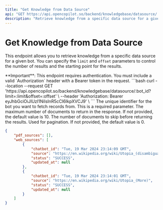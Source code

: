 ```yaml
---
title: "Get Knowledge from Data Source"
api: "GET https://api.opencopilot.so/backend/knowledgebase/datasource/:bot_id"
description: "Retrieve knowledge from a specific data source for a given bot."
---
```


# Get Knowledge from Data Source

This endpoint allows you to retrieve knowledge from a specific data source for a given bot. You can specify the `limit` and `offset` parameters to control the number of results and the starting point for the results.

<Warning>
**Important**: This endpoint requires authentication. You must include a valid `Authorization` header with a Bearer token in the request.
</Warning>

<RequestExample>
```bash
curl --location --request GET 'https://api.opencopilot.so/backend/knowledgebase/datasource/:bot_id?limit=:limit&offset=:offset' \
--header 'Authorization: Bearer eyJhbGciOiJIUzI1NiIsInR5cCI6IkpXVCJ9' \
```
</RequestExample>

<ParamField param path="param" name="bot_id" type="string" required>
The unique identifier for the bot you want to fetch records from. This is a required parameter.
</ParamField>

<ParamField query="limit" type="integer" default="10">
The maximum number of documents to return in the response. If not provided, the default value is 10.
</ParamField>

<ParamField query="offset" type="integer" default="0">
The number of documents to skip before returning the results. Used for pagination. If not provided, the default value is 0.
</ParamField>


<ResponseExample>

```json Response
{
    "pdf_sources": [],
    "web_sources": [
        {
            "chatbot_id": "Tue, 19 Mar 2024 23:14:09 GMT",
            "source": "https://en.wikipedia.org/wiki/Utopia_(disambiguation)",
            "status": "SUCCESS",
            "updated_at": null
        },
        {
            "chatbot_id": "Tue, 19 Mar 2024 23:14:01 GMT",
            "source": "https://en.wikipedia.org/wiki/Utopia_(More)",
            "status": "SUCCESS",
            "updated_at": null
        }
    ]
}
```

</ResponseExample>